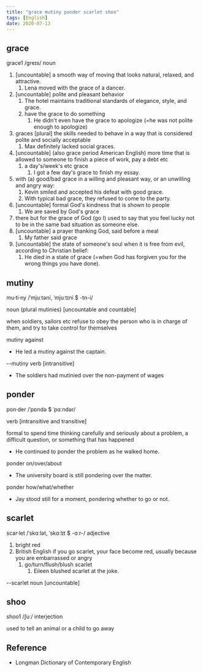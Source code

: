 ```yaml
---
title: "grace mutiny ponder scarlet shoo"
tags: [English]
date: 2020-07-13
---
```


## grace

grace1 /ɡreɪs/ noun

1. [uncountable] a smooth way of moving that looks natural, relaxed, and attractive.
   1. Lena moved with the grace of a dancer.
2. [uncountable] polite and pleasant behavior
   1. The hotel maintains traditional standards of elegance, style, and grace.
   2. have the grace to do something
      1. He didn't even have the grace to apologize (=he was not polite enough
         to apologize)
3. graces [plural] the skills needed to behave in a way that is considered
   polite and socially acceptable
   1. Max definitely lacked social graces.
4. [uncountable] (also grace period American English) more time that is allowed
   to someone to finish a piece of work, pay a debt etc
   1. a day's/week's etc grace
      1. I got a few day's grace to finish my essay.
5. with (a) good/bad grace in a willing and pleasant way, or an unwilling and
   angry way:
   1. Kevin smiled and accepted his defeat with good grace.
   2. With typical bad grace, they refused to come to the party.
6. [uncountable] formal God's kindness that is shown to people
   1. We are saved by God's grace
7. there but for the grace of God (go I) used to say that you feel lucky not to
   be in the same bad situation as someone else.
8. [uncountable] a prayer thanking God, said before a meal
   1. My father said grace
9. [uncountable] the state of someone's soul when it is free from evil,
   according to Christian belief:
   1. He died in a state of grace (=when God has forgiven you for the wrong
      things you have done).

## mutiny

mu·ti·ny /ˈmjuːtəni, ˈmjuːtɪni $ -tn-i/

noun (plural mutinies) [uncountable and countable]

when soldiers, sailors etc refuse to obey the person who is in charge of them,
and try to take control for themselves

mutiny against

- He led a mutiny against the captain.

--mutiny verb [intransitive]

- The soldiers had mutinied over the non-payment of wages

## ponder

pon·der /ˈpɒndə $ ˈpɑːndər/

verb [intransitive and transitive]

formal to spend time thinking carefully and seriously about a problem, a
difficult question, or something that has happened

- He continued to ponder the problem as he walked home.

ponder on/over/about

- The university board is still pondering over the matter.

ponder how/what/whether

- Jay stood still for a moment, pondering whether to go or not.

## scarlet

scar·let /ˈskɑːlət, ˈskɑːlɪt $ -ɑːr-/ adjective

1. bright red
2. British English if you go scarlet, your face become red, usually because you
   are embarrassed or angry
   1. go/turn/flush/blush scarlet
      1. Eileen blushed scarlet at the joke.

--scarlet noun [uncountable]

## shoo

shoo1 /ʃuː/ interjection

used to tell an animal or a child to go away

## Reference

- Longman Dictionary of Contemporary English